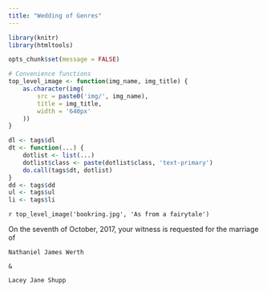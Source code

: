 ```yaml
---
title: "Wedding of Genres"
---
```



```r
library(knitr)
library(htmltools)

opts_chunk$set(message = FALSE)

# Convenience functions
top_level_image <- function(img_name, img_title) {
    as.character(img(
        src = paste0('img/', img_name),
        title = img_title,
        width = '640px'
    ))
}

dl <- tags$dl
dt <- function(...) {
    dotlist <- list(...)
    dotlist$class <- paste(dotlist$class, 'text-primary')
    do.call(tags$dt, dotlist)
}
dd <- tags$dd
ul <- tags$ul
li <- tags$li
```

`r top_level_image('bookring.jpg', 'As from a fairytale')`

On the seventh of October, 2017, your witness is requested for the marriage of

```block
Nathaniel James Werth

&

Lacey Jane Shupp
```
